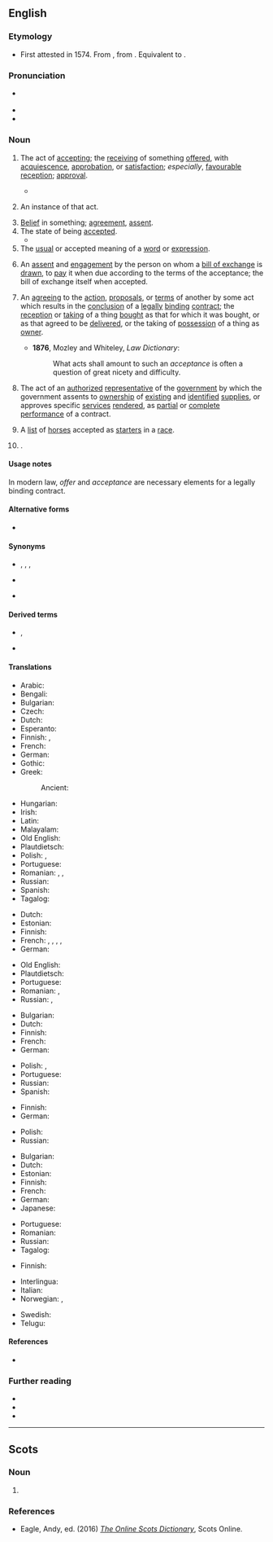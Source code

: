 ==English==

===Etymology===
{{root|en|ine-pro|*keh₂p-}}
* First attested in 1574. From {{der|en|frm|acceptance}}, from {{der|en|fro|accepter||accept}}. Equivalent to {{suffix|en|accept|ance|nocat=1}}.

===Pronunciation===
* {{a|US}} {{IPA|en|/ək.ˈsɛp.təns/}}
* {{audio|en|En-us-acceptance.ogg|Audio (US)}}
* {{audio|en|EN-AU ck1 acceptance.ogg|Audio (AU)}}

===Noun===
{{en-noun|~}}

# {{lb|en|uncountable}} The act of [[accepting#Noun|accepting]]; the [[receiving#Noun|receiving]] of something [[offer#Verb|offered]], with [[acquiescence]], [[approbation]], or [[satisfaction]]; ''especially'', [[favourable]] [[reception]]; [[approval]].
#: {{ux|en|the '''acceptance''' of a gift, office, doctrine, etc.}}
#* {{RQ:KJV|Isaiah|60|7|passage=They shall come up with '''acceptance''' on mine altar.}}
# {{lb|en|countable}} An instance of that act. 
# [[belief|Belief]] in something; [[agreement]], [[assent]].
# The state of being [[accept]]ed.
#* {{quote-book|en|year=1594|author=Shakespeare|title=Rape of Lucrece|passage=Makes it assured of '''acceptance'''.}}
# The [[usual]] or accepted meaning of a [[word#Noun|word]] or [[expression]].
# {{lb|en|business|finance}} An [[assent#Noun|assent]] and [[engagement]] by the person on whom a [[bill of exchange]] is [[draw#Verb|drawn]], to [[pay#Verb|pay]] it when due according to the terms of the acceptance; the bill of exchange itself when accepted.
# {{lb|en|law}} An [[agreeing#Noun|agreeing]] to the [[action]], [[proposal]]s, or [[term#Noun|terms]] of another by some act which results in the [[conclusion]] of a [[legally]] [[binding#Adjective|binding]] [[contract#Noun|contract]]; the [[reception]] or [[taking#Noun|taking]] of a thing [[bought#Adjective|bought]] as that for which it was bought, or as that agreed to be [[deliver]]ed, or the taking of [[possession]] of a thing as [[owner]].
#* '''1876''', Mozley and Whiteley, ''Law Dictionary'':
#*: What acts shall amount to such an ''acceptance'' is often a question of great nicety and difficulty.
# {{lb|en|government|US}} The act of an [[authorized#Adjective|authorized]] [[representative]] of the [[government]] by which the government assents to [[ownership]] of [[existing#Adjective|existing]] and [[identified#Adjective|identified]] [[supplies]], or approves specific [[services#Noun|services]] [[render#Verb|rendered]], as [[partial]] or [[complete]] [[performance]] of a contract.
# {{lb|en|horse racing|Australia|New Zealand|pluralonly}} A [[list#Noun|list]] of [[horse]]s accepted as [[starter]]s in a [[race#Noun|race]].
# {{lb|en|optics}} {{synonym of|en|etendue}}.

====Usage notes====
In modern law, ''offer'' and ''acceptance'' are necessary elements for a legally binding contract.

====Alternative forms====
* {{l|en|acceptaunce}} {{qualifier|obsolete}}

====Synonyms====
* {{sense|act of accepting}} {{l|en|accepting}}, {{l|en|receiving}}, {{l|en|reception}}, {{l|en|approval}}
* {{sense|state of being accepted}} {{l|en|acceptableness}}
* {{sense|assent and engagement by person on whom bill of exchange is drawn}} {{l|en|assent}}

====Derived terms====
* {{sense|assent and engagement by person on whom bill of exchange is drawn}} {{l|en|banker's acceptance}}, {{l|en|trade acceptance}}
* {{l|en|preacceptance}}

====Translations====
{{trans-top|act of accepting}}
* Arabic: {{t|ar|قَبُول|m}}
* Bengali: {{t+|bn|কবুল}}
* Bulgarian: {{t+|bg|приемане}}
* Czech: {{t+|cs|přijetí|n}}
* Dutch: {{t+|nl|acceptatie}}
* Esperanto: {{t|eo|akcepto}}
* Finnish: {{t+|fi|hyväksyntä}}, {{t+|fi|hyväksyminen}}
* French: {{t+|fr|acceptation|f}}
* German: {{t+|de|Annahme|f}}
* Gothic: {{t|got|𐌰𐌽𐌳𐌰𐌽𐌿𐌼𐍄𐍃|f}}
* Greek: {{t+|el|αποδοχή|f}}
*: Ancient: {{t|grc|ἀποδοχή|f}}
{{trans-mid}}
* Hungarian: {{t+|hu|elfogadás}}
* Irish: {{t|ga|glacadh|m}}
* Latin: {{t|la|acceptiō|f}}
* Malayalam: {{t|ml|സ്വീകാര്യത}}
* Old English: {{t|ang|andfang|m}}
* Plautdietsch: {{t|pdt|Aunnom|f}}
* Polish: {{t+|pl|przyjęcie|n}}, {{t+|pl|akceptacja|f}}
* Portuguese: {{t+|pt|aceitação|f}}
* Romanian: {{t+|ro|acceptare|f}}, {{t|ro|acceptanță|f}}, {{t+|ro|primire|f}}
* Russian: {{t+|ru|получе́ние|n}}
* Spanish: {{t+|es|aceptación|f}}
* Tagalog: {{t|tl|pagtanggap}}
{{trans-bottom}}

{{trans-top|state of being accepted}}
* Dutch: {{t+|nl|acceptatie}}
* Estonian: {{t+|et|heakskiitmine}}
* Finnish: {{t+|fi|hyväksyntä}}
* French: {{t+|fr|adhésion|f}}, {{t+|fr|admission|f}}, {{t+|fr|adoption|f}}, {{t+|fr|assimilation|f}}, {{t+|fr|reconnaissance|f}}
* German: {{t+|de|Annahme|f}}
{{trans-mid}}
* Old English: {{t|ang|andfang|m}}
* Plautdietsch: {{t|pdt|Aunnom|f}}
* Portuguese: {{t+|pt|aceitação|f}}
* Romanian: {{t+|ro|acceptare}}, {{t+|ro|accepție}}
* Russian: {{t+|ru|одобре́ние|n}}, {{t+|ru|призна́ние|n}}
{{trans-bottom}}

{{trans-top|assent and engagement by person on whom bill of exchange is drawn}}
* Bulgarian: {{t|bg|акцептиране}}
* Dutch: {{t+|nl|acceptatie|f}}
* Finnish: {{t+|fi|hyväksyntä}}
* French: {{t+|fr|acceptation|f}}
* German: {{t+|de|Annahme|f}}
{{trans-mid}}
* Polish: {{t+|pl|akceptacja|f}}, {{t+|pl|akcept|m}}
* Portuguese: {{t+|pt|aceite|m}}
* Russian: {{t+|ru|акце́пт|m}}
* Spanish: {{t+|es|aceptación|f}}
{{trans-bottom}}

{{trans-top|bill of exchange when accepted}}
* Finnish: {{t+|fi|sopimus}}
* German: {{t+|de|Vertrag|m}}
{{trans-mid}}
* Polish: {{t+|pl|akcept|m}}
* Russian: {{t+|ru|догово́р|m}}
{{trans-bottom}}

{{trans-top|agreeing which results in a legally binding contract}}
* Bulgarian: {{t+|bg|съгласие}}
* Dutch: {{t+|nl|aanvaarding|f}}
* Estonian: {{t|et|nõusolek}}
* Finnish: {{t+|fi|hyväksyntä}}
* French: {{t+|fr|acceptation|f}}
* German: {{t+|de|Annahme|f}}
* Japanese: {{t+|ja|承諾|tr=shōdaku|sc=Jpan}}
{{trans-mid}}
* Portuguese: {{t+|pt|aceitação|f}}
* Romanian: {{t+|ro|acceptare|f}}
* Russian: {{t+|ru|приня́тие|n}}
* Tagalog: {{t|tl|pagsang-ayon}}
{{trans-bottom}}

{{trans-top|act of authorized representative of government by which government assents to goods or services}}
{{trans-mid}}
{{trans-bottom}}

{{trans-top|list of horses accepted as starters in a race}}
* Finnish: {{t|fi|[[hyväksytty|hyväksytyt]]|p}}
{{trans-mid}}
{{trans-bottom}}

{{trans-see|etendue}}

{{checktrans-top}}
* Interlingua: {{t-check|ia|acceptation}}
* Italian: {{t+check|it|accettazione}}
* Norwegian: {{t-check|no|godtagelse|c}}, {{t+check|no|aksept|c}}
{{trans-mid}}
* Swedish: {{qualifier|1}} {{t+check|sv|acceptans}}
* Telugu: {{t+check|te|అంగీకారం}}
{{trans-bottom}}

====References====
* {{R:Webster 1913}}

===Further reading===
* {{pedia}}
* {{pedia|acceptance (disambiguation)}}
* {{pedia|offer and acceptance}}

----

==Scots==

===Noun===
{{sco-noun|-}}

# {{l|sco|acceptance}}

===References===
* Eagle, Andy, ed. (2016) ''[http://scots-online.org/dictionary/index.asp The Online Scots Dictionary]'', Scots Online.